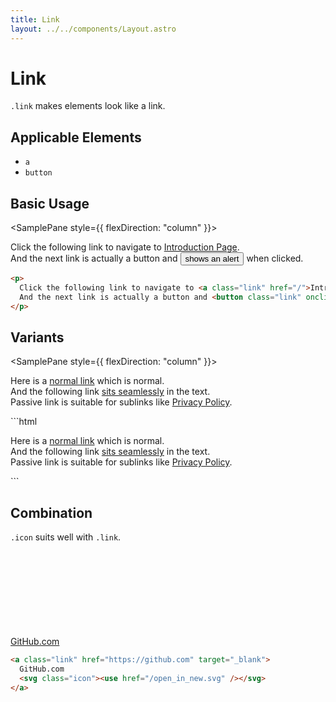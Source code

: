 ```yaml
---
title: Link
layout: ../../components/Layout.astro
---
```



# Link

`.link` makes elements look like a link.

## Applicable Elements

- `a`
- `button`

## Basic Usage

<SamplePane style={{ flexDirection: "column" }}>
  <p>
    Click the following link to navigate to <a class="link" href="/">Introduction Page</a>.<br/>
    And the next link is actually a button and <button class="link" onclick="alert('hello')">shows an alert</button> when clicked.
  </p>
</SamplePane>

```html
<p>
  Click the following link to navigate to <a class="link" href="/">Introduction Page</a>.<br/>
  And the next link is actually a button and <button class="link" onclick="alert('hello')">shows an alert</button> when clicked.
</p>
```

## Variants

<SamplePane style={{ flexDirection: "column" }}>
  <p>
    Here is a <a class="link" href="">normal link</a> which is normal.<br/>
    And the following link <a class="link seamless" href="">sits seamlessly</a> in the text. <br/>
    Passive link is suitable for sublinks like <a class="link passive" href="">Privacy Policy</a>. 
  </p>
</SamplePane>
```html
<p>
  Here is a <a class="link" href="">normal link</a> which is normal.<br/>
  And the following link <a class="link seamless" href="">sits seamlessly</a> in the text. <br/>
  Passive link is suitable for sublinks like <a class="link passive" href="">Privacy Policy</a>. 
</p>
```

## Combination

`.icon` suits well with `.link`.

<SamplePane>
  <a class="link" href="https://github.com" target="_blank">GitHub.com<svg class="icon"><use href="/open_in_new.svg" /></svg></a>
</SamplePane>

```html
<a class="link" href="https://github.com" target="_blank">
  GitHub.com
  <svg class="icon"><use href="/open_in_new.svg" /></svg>
</a>
```
